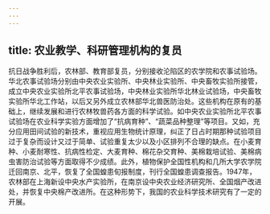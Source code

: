 ```yaml
---
---
---
```

title: 农业教学、科研管理机构的复员
---



抗日战争胜利后，农林部、教育部复员，分别接收沦陷区的农学院和农事试验场。华北农事试验场分别由中央农业实验所、中央林业实验所、中央畜牧实验所接管，成立中央农业实验所北平农事试验场，中央林业实验所华北林业试验场，中央畜牧实验所华北工作站，以后又另外成立农林部华北兽医防治处。这些机构在原有的基础上，继续发展和进行农林牧兽药各方面的科学试验。如中央农业实验所北平农事试验场在农业科学实验方面增加了“抗病育种”、“蔬菜品种整理”等项目。又如，充分应用田间试验的新技术，重视应用生物统计原理，纠正了日占时期那种试验项目过于复杂而设计又过于简单、试验重复太少以及小区排列不合理的缺点。在小麦育种、小麦耐寒性、抗病性检定、大麦育种、棉花杂交育种、美棉栽培试验、美棉病虫害防治试验等方面取得不少成绩。此外，植物保护全国性机构和几所大学农学院迁回南京、北平，恢复了全国蝗患旬报制度，刊行全国蝗患调查报告。1947年，农林部在上海新设中央水产实验所，在南京设中央农业经济研究所、全国烟产改进处，并恢复中央棉产改进所。在这种形势下，我国的农业科学技术研究有了一定的开展。